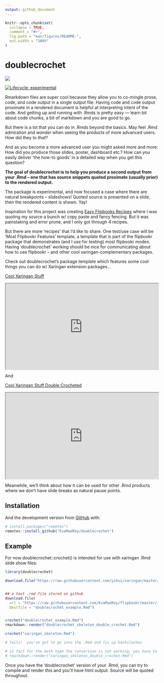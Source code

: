 ```yaml
---
output: github_document
---
```


<!-- README.md is generated from README.Rmd. Please edit that file -->

```r
knitr::opts_chunk$set(
  collapse = TRUE,
  comment = "#>",
  fig.path = "man/figures/README-",
  out.width = "100%"
)
```

# doublecrochet

![](https://images.unsplash.com/photo-1577635515158-dcce4789c8fb?ixlib=rb-1.2.1&ixid=MXwxMjA3fDB8MHxwaG90by1wYWdlfHx8fGVufDB8fHw%3D&auto=format&fit=crop&w=751&q=80)

<!-- badges: start -->
[![Lifecycle: experimental](https://img.shields.io/badge/lifecycle-experimental-orange.svg)](https://www.tidyverse.org/lifecycle/#experimental)
<!-- badges: end -->

Rmarkdown files are super cool because they allow you to co-mingle prose, code, and code output in a single output file.  Having code and code output proximate in a rendered document is helpful at interpreting intent of the code.  And getting up and running with .Rmds is pretty easy --- learn bit about code chunks, a bit of markdown and you are good to go.  

But there is a lot that you can do in .Rmds beyond the basics. May feel .Rmd admiration and *wonder* when seeing the products of more advanced users.  How did they to *that*?

And as you become a more advanced user you might asked more and more:  How did you produce those slides, poster, dashboard etc.?  How can you easily deliver 'the how-to goods' in a detailed way when you get this question?

**The goal of doublecrochet is to help you produce a second output from your .Rmd -- one that has source snippets quoted proximate (usually prior) to the rendered output.**

The package is experimental, and now focused a case where there are natural breakpoints -- slideshows!  Quoted source is presented on a slide, then the rendered content is shown. Yay!

Inspiration for this project was creating [Easy Flipbooks Recipes](https://evamaerey.github.io/flipbooks/flipbook_recipes#1) where I was quoting my source a bunch w/ copy paste and fancy fencing.  But it was painstaking and error prone, and I only got through 4 recipes.  

But there are more 'recipes' that I'd like to share.  One test/use case will be 'Most Flipbookr Features' template, a template that is part of the flipbookr package that demonstrates (and I use for testing) most flipbookr modes. Having 'doublecrochet' working should be nice for communicating about how to use flipbookr -- and other cool xaringan-complementary packages. 

Check out doublecrochet's package template which features some cool things you can do w/ Xaringan extension packages...

[Cool Xaringan Stuff](https://evamaerey.github.io/vignettes/cool_xaringan_stuff.html)

<div style="position:relative;padding-top:56.25%;">
<iframe src="https://evamaerey.github.io/vignettes/cool_xaringan_stuff.html" frameborder="2" webkitallowfullscreen mozallowfullscreen allowfullscreen style="position:absolute;top:0;left:0;width:100%;height:100%;" allowtransparency="true">
</iframe>
</div>

And 

[Cool Xaringan Stuff Double Crocheted ](https://evamaerey.github.io/vignettes/cool_xaringan_stuff_double_crochet.html)

<div style="position:relative;padding-top:56.25%;">
<iframe src="https://evamaerey.github.io/vignettes/cool_xaringan_stuff_double_crochet.html" frameborder="2" webkitallowfullscreen mozallowfullscreen allowfullscreen style="position:absolute;top:0;left:0;width:100%;height:100%;" allowtransparency="true">
</iframe>
</div>

Meanwhile, we'll think about how it can be used for other .Rmd products where we don't have slide breaks as natural pause points.

## Installation

<!-- You can install the released version of doublecrochet from [CRAN](https://CRAN.R-project.org) with: -->

<!-- ``` r -->
<!-- install.packages("doublecrochet") -->
<!-- ``` -->

And the development version from [GitHub](https://github.com/) with:

``` r
# install.packages("remotes")
remotes::install_github("EvaMaeRey/doublecrochet")
```
## Example

For now doublecrochet::crochet() is intended for use with xaringan .Rmd slide show files:

```r
library(doublecrochet)

download.file("https://raw.githubusercontent.com/yihui/xaringan/master/inst/rmarkdown/templates/xaringan/skeleton/skeleton.Rmd", "xaringan_skeleton.Rmd")


## a text .rmd file stored on github
download.file(
  url = "https://raw.githubusercontent.com/EvaMaeRey/flipbookr/master/inst/rmarkdown/templates/double-crochet/skeleton/skeleton.Rmd", 
  destfile = "doublecrochet_example.Rmd")


crochet("doublecrochet_example.Rmd")
rmarkdown::render("doublecrochet_skeleton_double_crochet.Rmd")

crochet("xaringan_skeleton.Rmd")

# fails!  you've got to go into the .Rmd and fix up backslashes

# in fact for the math type the conversion is not working, you have to go back in and escape
# rmarkdown::render("xaringan_skeleton_double_crochet.Rmd")
```

Once you have the 'doublecrochet' version of your .Rmd, you can try to compile and render this and you'll have html output.  Source will be quoted throughout. 



